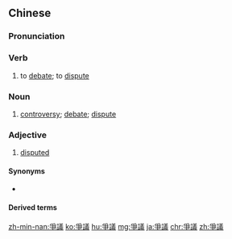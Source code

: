 {{also|争议}}
==Chinese==
{{zh-forms|s=争议}}

===Pronunciation===
{{zh-pron
|m=zhēngyì
|ma=Zh-zhengyì.ogg
|c=zang1 ji5
|mn=qz:chng-gī/tw,xm,zz:cheng-gī
|cat=v,n
}}

===Verb===
{{zh-verb}}

# to [[debate]]; to [[dispute]]

===Noun===
{{zh-noun}}

# [[controversy]]; [[debate]]; [[dispute]]

===Adjective===
{{zh-adj}}

# [[disputed]]
#: {{zh-x|爭議 領土|'''disputed''' territory}}

====Synonyms====
* {{zh-l|爭論}}

====Derived terms====
{{zh-der|有爭議}}

{{zh-cat|Advanced}}

[[zh-min-nan:爭議]]
[[ko:爭議]]
[[hu:爭議]]
[[mg:爭議]]
[[ja:爭議]]
[[chr:爭議]]
[[zh:爭議]]